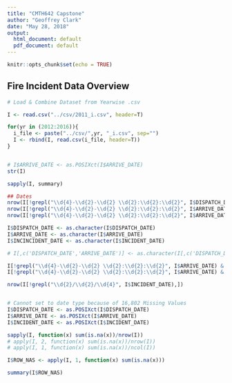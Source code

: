 ```yaml
---
title: "CMTH642 Capstone"
author: "Geoffrey Clark"
date: "May 28, 2018"
output:
  html_document: default
  pdf_document: default
---
```


```r
knitr::opts_chunk$set(echo = TRUE)
```

## Fire Incident Data Overview

```r
# Load & Combine Dataset from Yearwise .csv

I <- read.csv("../csv/2011_i.csv", header=T)

for(yr in (2012:2016)){
  i_file <- paste("../csv/",yr, "_i.csv", sep="")
  I <- rbind(I, read.csv(i_file, header=T))
}


# I$ARRIVE_DATE <- as.POSIXct(I$ARRIVE_DATE)
str(I)

sapply(I, summary)

```

```r
## Dates
nrow(I[!grepl("\\d{4}-\\d{2}-\\d{2} \\d{2}:\\d{2}:\\d{2}", I$DISPATCH_DATE),]) #16802
nrow(I[!grepl("\\d{4}-\\d{2}-\\d{2} \\d{2}:\\d{2}:\\d{2}", I$ARRIVE_DATE),]) #16802
nrow(I[!grepl("\\d{4}-\\d{2}-\\d{2} \\d{2}:\\d{2}:\\d{2}", I$ARRIVE_DATE) & !grepl("\\d{4}-\\d{2}-\\d{2} \\d{2}:\\d{2}:\\d{2}", I$DISPATCH_DATE),])

I$DISPATCH_DATE <- as.character(I$DISPATCH_DATE)
I$ARRIVE_DATE <- as.character(I$ARRIVE_DATE)
I$INCINCIDENT_DATE <- as.character(I$INCIDENT_DATE) 

# I[,c('DISPATCH_DATE','ARRIVE_DATE')] <- as.character(I[,c('DISPATCH_DATE','ARRIVE_DATE')]) # Slow

I[!grepl("\\d{4}-\\d{2}-\\d{2} \\d{2}:\\d{2}:\\d{2}", I$ARRIVE_DATE) & !grepl("\\d{4}-\\d{2}-\\d{2} \\d{2}:\\d{2}:\\d{2}", I$DISPATCH_DATE),'DISPATCH_DATE'] <- NA
I[!grepl("\\d{4}-\\d{2}-\\d{2} \\d{2}:\\d{2}:\\d{2}", I$ARRIVE_DATE) & !grepl("\\d{4}-\\d{2}-\\d{2} \\d{2}:\\d{2}:\\d{2}", I$DISPATCH_DATE),'ARRIVE_DATE'] <- NA

nrow(I[!grepl("\\d{2}/\\d{2}/\\d{4}", I$INCIDENT_DATE),])


# Cannot set to date type because of 16,802 Missing Values
I$DISPATCH_DATE <- as.POSIXct(I$DISPATCH_DATE)
I$ARRIVE_DATE <- as.POSIXct(I$ARRIVE_DATE)
I$INCIDENT_DATE <- as.POSIXct(I$INCIDENT_DATE)


```

```r
sapply(I, function(x) sum(is.na(x))/nrow(I))
# apply(I, 2, function(x) sum(is.na(x))/nrow(I))
# apply(I, 1, function(x) sum(is.na(x))/ncol(I))

I$ROW_NAS <- apply(I, 1, function(x) sum(is.na(x)))

summary(I$ROW_NAS)
```

